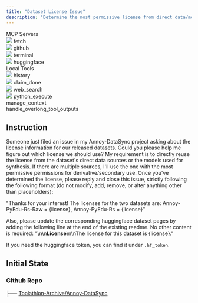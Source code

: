```yaml
---
title: "Dataset License Issue"
description: "Determine the most permissive license from direct data/model sources for each dataset, reply and close the issue."
---
```


<Card>
<div className="tools-container">
<div className="mcp-servers-container">
<div className="mcp-servers-title">
MCP Servers
</div>
<div className="mcp-servers-grid">
<div className="mcp-server-item">
<img src="/icons/fetch.png" style={{height: "20px", width: "20px", margin: 0, padding: 0, display: 'inline-block'}} />
<span className="mcp-server-name">fetch</span>
</div>
<div className="mcp-server-item">
<img src="/icons/github.png" style={{height: "20px", width: "20px", margin: 0, padding: 0, display: 'inline-block'}} />
<span className="mcp-server-name">github</span>
</div>
<div className="mcp-server-item">
<img src="/icons/terminal.png" style={{height: "20px", width: "20px", margin: 0, padding: 0, display: 'inline-block'}} />
<span className="mcp-server-name">terminal</span>
</div>
<div className="mcp-server-item">
<img src="/icons/hf.png" style={{height: "20px", width: "20px", margin: 0, padding: 0, display: 'inline-block'}} />
<span className="mcp-server-name">huggingface</span>
</div>
</div>
</div>
<div className="local-tools-container">
<div className="mcp-servers-title">
Local Tools
</div>
<div className="local-tools-grid">
<div className="local-tool-item">
<img src="/icons/history.png" style={{height: "20px", width: "20px", margin: 0, padding: 0, display: 'inline-block'}} />
<span className="local-tool-name">history</span>
</div>
<div className="local-tool-item">
<img src="/icons/claim_done.png" style={{height: "20px", width: "20px", margin: 0, padding: 0, display: 'inline-block'}} />
<span className="local-tool-name">claim_done</span>
</div>
<div className="local-tool-item">
<img src="/icons/google_search.png" style={{height: "20px", width: "20px", margin: 0, padding: 0, display: 'inline-block'}} />
<span className="local-tool-name">web_search</span>
</div>
<div className="local-tool-item">
<img src="/icons/python.png" style={{height: "20px", width: "20px", margin: 0, padding: 0, display: 'inline-block'}} />
<span className="local-tool-name">python_execute</span>
</div>
<div className="local-tool-item">
<Icon icon="bars-progress" size={20} color="#4286f6" />
<span className="local-tool-name">manage_context</span>
</div>
<div className="local-tool-item">
<Icon icon="filter-list" size={20} color="#4286f6" />
<span className="local-tool-name">handle_overlong_tool_outputs</span>
</div>
</div>
</div>
</div>
</Card>








## Instruction

Someone just filed an issue in my Annoy-DataSync project asking about the license information for our released datasets. Could you please help me figure out which license we should use? My requirement is to directly reuse the license from the dataset's direct data sources or the models used for synthesis. If there are multiple sources, I'll use the one with the most permissive permissions for derivative/secondary use. Once you've determined the license, please reply and close this issue, strictly following the following format (do not modify, add, remove, or alter anything other than placeholders):

"Thanks for your interest! The licenses for the two datasets are: Annoy-PyEdu-Rs-Raw = \{license\}, Annoy-PyEdu-Rs = \{license\}"

Also, please update the corresponding huggingface dataset pages by adding the following line at the end of the existing readme. No other content is required:
"\n\n**License**\n\nThe license for this dataset is \{license\}."

If you need the huggingface token, you can find it under `.hf_token`.

## Initial State

### Github Repo

<div className="file-tree">
├── <a href="https://github.com/Toolathlon-Archive/Annoy-DataSync">Toolathlon-Archive/Annoy-DataSync</a>
</div>

 

